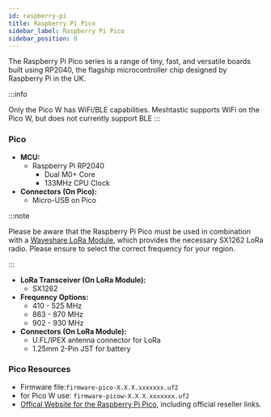 ```yaml
---
id: raspberry-pi
title: Raspberry Pi Pico 
sidebar_label: Raspberry Pi Pico
sidebar_position: 8
---
```




The Raspberry Pi Pico series is a range of tiny, fast, and versatile boards built using RP2040, the flagship microcontroller chip designed by Raspberry Pi in the UK.

:::info

Only the Pico W has WiFi/BLE capabilities. Meshtastic supports WiFi on the Pico W, but does not currently support BLE
:::


### Pico

  - **MCU:**
    - Raspberry Pi RP2040
      - Dual M0+ Core
      - 133MHz CPU Clock
  - **Connectors (On Pico):**
    - Micro-USB on Pico

:::note

Please be aware that the Raspberry Pi Pico must be used in combination with a [Waveshare LoRa Module](https://www.waveshare.com/product/raspberry-pi/boards-kits/raspberry-pi-pico-cat/pico-lora-sx1262-868m.htm), which provides the necessary SX1262 LoRa radio. Please ensure to select the correct frequency for your region.

:::

  - **LoRa Transceiver (On LoRa Module):**
    - SX1262
  - **Frequency Options:**
    - 410 - 525 MHz
    - 863 - 870 MHz
    - 902 - 930 MHz
  - **Connectors (On LoRa Module):**
    - U.FL/IPEX antenna connector for LoRa
    - 1.25mm 2-Pin JST for battery

### Pico Resources

- Firmware file:`firmware-pico-X.X.X.xxxxxxx.uf2`
- for Pico W use: `firmware-picow-X.X.X.xxxxxxx.uf2`
- [Offical Website for the Raspberry Pi Pico](https://www.raspberrypi.com/products/raspberry-pi-pico/), including official reseller links.


